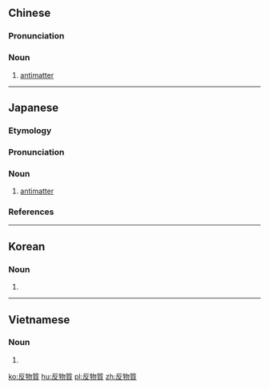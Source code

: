 {{also|反物质}}
==Chinese==
{{zh-forms|s=反物质|type=12}}
{{wikipedia|lang=zh}}

===Pronunciation===
{{zh-pron
|m=fǎnwù質
|c=faan2 mat6 zat1
|cat=n
}}

===Noun===
{{zh-noun}}

# {{lb|zh|physics}} [[antimatter]]

----

==Japanese==
{{wikipedia|lang=ja}}
{{ja-kanjitab|はん|ぶつ|k2=ぶっ|しつ|yomi=o}}

===Etymology===
{{pre|ja|反|tr1=han|t1=[[anti-]]|物質|tr2=busshitsu|t2=[[matter]]|sort=はんぶっしつ}}

===Pronunciation===
{{ja-pron|y=ko|はんぶっしつ|acc=3|acc_ref=DJR,SMK5|dev=5}}

===Noun===
{{ja-noun|はんぶっしつ}}

# {{lb|ja|physics|sort=はんぶっしつ}} [[antimatter]]

===References===
<references/>

----

==Korean==
{{ko-hanjatab}}

===Noun===
{{ko-noun|hangeul=반물질|mr=panmuljil|y=pānmulqcil}}

# {{hanja form of|반물질|[[antimatter]]}}

----

==Vietnamese==
{{vi-hantutab}}

===Noun===
{{vi-noun}}

# {{han tu form of|phản vật chất|[[antimatter]]}}

[[ko:反物質]]
[[hu:反物質]]
[[pl:反物質]]
[[zh:反物質]]